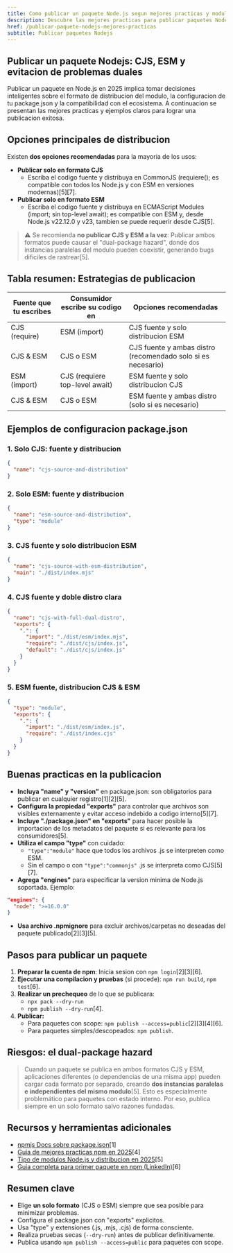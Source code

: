 ```yaml
---
title: Como publicar un paquete Node.js segun mejores practicas y modulos modernos
description: Descubre las mejores practicas para publicar paquetes Node.js en CJS y ESM, evitando el dual-package hazard y configurando correctamente package.json.
href: /publicar-paquete-nodejs-mejores-practicas
subtitle: Publicar paquetes Nodejs
---
```


## Publicar un paquete Nodejs: CJS, ESM y evitacion de problemas duales

Publicar un paquete en Node.js en 2025 implica tomar decisiones inteligentes sobre el formato de distribucion del modulo, la configuracion de tu package.json y la compatibilidad con el ecosistema. A continuacion se presentan las mejores practicas y ejemplos claros para lograr una publicacion exitosa.

## Opciones principales de distribucion

Existen **dos opciones recomendadas** para la mayoria de los usos:

- **Publicar solo en formato CJS**  
  - Escriba el codigo fuente y distribuya en CommonJS (requiere(); es compatible con todos los Node.js y con ESM en versiones modernas)[5][7].
- **Publicar solo en formato ESM**  
  - Escriba el codigo fuente y distribuya en ECMAScript Modules (import; sin top-level await); es compatible con ESM y, desde Node.js v22.12.0 y v23, tambien se puede requerir desde CJS[5].

> ⚠️ Se recomienda **no publicar CJS y ESM a la vez**: Publicar ambos formatos puede causar el "dual-package hazard", donde dos instancias paralelas del modulo pueden coexistir, generando bugs dificiles de rastrear[5].

## Tabla resumen: Estrategias de publicacion

| Fuente que tu escribes | Consumidor escribe su codigo en | Opciones recomendadas |
|------------------------|----------------------------------|--------------------------|
| CJS (require)          | ESM (import)                     | CJS fuente y solo distribucion ESM |
| CJS & ESM              | CJS o ESM                        | CJS fuente y ambas distro (recomendado solo si es necesario) |
| ESM (import)           | CJS (requiere top-level await)   | ESM fuente y solo distribucion CJS |
| CJS & ESM              | CJS o ESM                        | ESM fuente y ambas distro (solo si es necesario) |

## Ejemplos de configuracion package.json

### 1. Solo CJS: fuente y distribucion

```json
{
  "name": "cjs-source-and-distribution"
}
```

### 2. Solo ESM: fuente y distribucion

```json
{
  "name": "esm-source-and-distribution",
  "type": "module"
}
```

### 3. CJS fuente y solo distribucion ESM

```json
{
  "name": "cjs-source-with-esm-distribution",
  "main": "./dist/index.mjs"
}
```

### 4. CJS fuente y doble distro clara

```json
{
  "name": "cjs-with-full-dual-distro",
  "exports": {
    ".": {
      "import": "./dist/esm/index.mjs",
      "require": "./dist/cjs/index.js",
      "default": "./dist/cjs/index.js"
    }
  }
}
```

### 5. ESM fuente, distribucion CJS & ESM

```json
{
  "type": "module",
  "exports": {
    ".": {
      "import": "./dist/esm/index.js",
      "require": "./dist/index.cjs"
    }
  }
}
```

## Buenas practicas en la publicacion

- **Incluya "name" y "version"** en package.json: son obligatorios para publicar en cualquier registro[1][2][5].
- **Configura la propiedad "exports"** para controlar que archivos son visibles externamente y evitar acceso indebido a codigo interno[5][7].
- **Incluye "./package.json" en "exports"** para hacer posible la importacion de los metadatos del paquete si es relevante para los consumidores[5].
- **Utiliza el campo "type"** con cuidado:  
  - `"type":"module"` hace que todos los archivos .js se interpreten como ESM.
  - Sin el campo o con `"type":"commonjs"` .js se interpreta como CJS[5][7].
- **Agrega "engines"** para especificar la version minima de Node.js soportada. Ejemplo:
```json
"engines": {
  "node": ">=16.0.0"
}
```
- **Usa archivo .npmignore** para excluir archivos/carpetas no deseadas del paquete publicado[2][3][5].

## Pasos para publicar un paquete

1. **Preparar la cuenta de npm**: Inicia sesion con `npm login`[2][3][6].
2. **Ejecutar una compilacion y pruebas** (si procede): `npm run build`, `npm test`[6].
3. **Realizar un prechequeo** de lo que se publicara:
   - `npx pack --dry-run`
   - `npm publish --dry-run`[4].
4. **Publicar:**
   - Para paquetes con scope: `npm publish --access=public`[2][3][4][6].
   - Para paquetes simples/descopeados: `npm publish`.

## Riesgos: el dual-package hazard

> Cuando un paquete se publica en ambos formatos CJS y ESM, aplicaciones diferentes (o dependencias de una misma app) pueden cargar cada formato por separado, creando **dos instancias paralelas e independientes del mismo modulo**[5]. Esto es especialmente problemático para paquetes con estado interno. Por eso, publica siempre en un solo formato salvo razones fundadas.

## Recursos y herramientas adicionales

- [npmjs Docs sobre package.json](https://docs.npmjs.com/files/package.json)[1]
- [Guia de mejores practicas npm en 2025](https://snyk.io/blog/best-practices-create-modern-npm-package/)[4]
- [Tipo de modulos Node.js y distribucion en 2025](https://lirantal.com/blog/typescript-in-2025-with-esm-and-cjs-npm-publishing)[5]
- [Guia completa para primer paquete en npm (LinkedIn)](https://www.linkedin.com/pulse/complete-guide-publishing-your-first-npm-package-chan-meng-srrec)[6]

## Resumen clave

- Elige **un solo formato** (CJS o ESM) siempre que sea posible para minimizar problemas.
- Configura el package.json con "exports" explicitos.
- Usa "type" y extensiones (.js, .mjs, .cjs) de forma consciente.
- Realiza pruebas secas (`--dry-run`) antes de publicar definitivamente.
- Publica usando `npm publish --access=public` para paquetes con scope.

